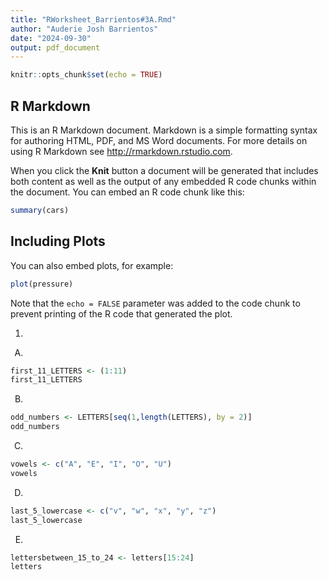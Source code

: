 ```yaml
---
title: "RWorksheet_Barrientos#3A.Rmd"
author: "Auderie Josh Barrientos"
date: "2024-09-30"
output: pdf_document
---
```


```r
knitr::opts_chunk$set(echo = TRUE)
```

## R Markdown

This is an R Markdown document. Markdown is a simple formatting syntax for authoring HTML, PDF, and MS Word documents. For more details on using R Markdown see <http://rmarkdown.rstudio.com>.

When you click the **Knit** button a document will be generated that includes both content as well as the output of any embedded R code chunks within the document. You can embed an R code chunk like this:

```r
summary(cars)
```

## Including Plots

You can also embed plots, for example:

```r
plot(pressure)
```

Note that the `echo = FALSE` parameter was added to the code chunk to prevent printing of the R code that generated the plot.


1.
A.
```r
first_11_LETTERS <- (1:11)
first_11_LETTERS
```
B.
```r
odd_numbers <- LETTERS[seq(1,length(LETTERS), by = 2)]
odd_numbers
```
C.
```r
vowels <- c("A", "E", "I", "O", "U")
vowels
```
D.
```r
last_5_lowercase <- c("v", "w", "x", "y", "z")
last_5_lowercase
```
E.
```r
lettersbetween_15_to_24 <- letters[15:24]
letters
```



